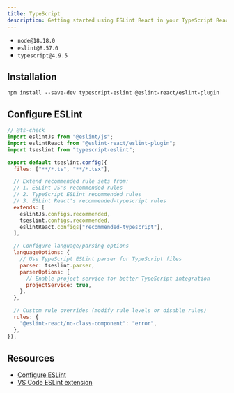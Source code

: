 ```yaml
---
title: TypeScript
description: Getting started using ESLint React in your TypeScript React project
---
```


<Callout type="info" title="This instruction requires the following minimum versions:">

- `node@18.18.0`
- `eslint@8.57.0`
- `typescript@4.9.5`

</Callout>

## Installation

```package-install copy
npm install --save-dev typescript-eslint @eslint-react/eslint-plugin
```

## Configure ESLint

```js title="eslint.config.js"
// @ts-check
import eslintJs from "@eslint/js";
import eslintReact from "@eslint-react/eslint-plugin";
import tseslint from "typescript-eslint";

export default tseslint.config({
  files: ["**/*.ts", "**/*.tsx"],

  // Extend recommended rule sets from:
  // 1. ESLint JS's recommended rules
  // 2. TypeScript ESLint recommended rules
  // 3. ESLint React's recommended-typescript rules
  extends: [
    eslintJs.configs.recommended,
    tseslint.configs.recommended,
    eslintReact.configs["recommended-typescript"],
  ],

  // Configure language/parsing options
  languageOptions: {
    // Use TypeScript ESLint parser for TypeScript files
    parser: tseslint.parser,
    parserOptions: {
      // Enable project service for better TypeScript integration
      projectService: true,
    },
  },

  // Custom rule overrides (modify rule levels or disable rules)
  rules: {
    "@eslint-react/no-class-component": "error",
  },
});
```

## Resources

- [Configure ESLint](https://eslint.org/docs/latest/use/configure/)
- [VS Code ESLint extension](https://marketplace.visualstudio.com/items?itemName=dbaeumer.vscode-eslint)
